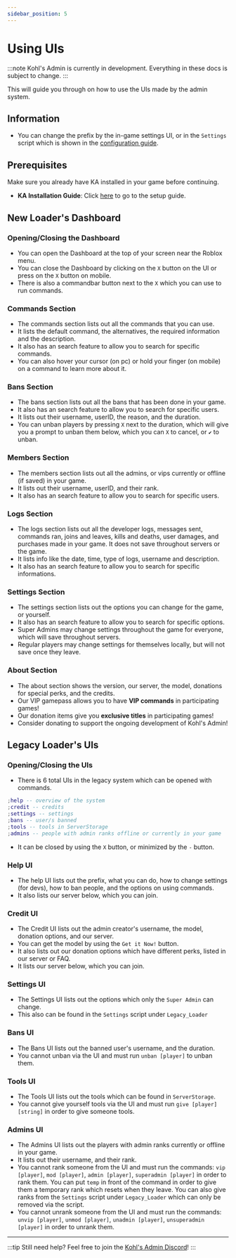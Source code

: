 ```yaml
---
sidebar_position: 5
---
```


# Using UIs


:::note
Kohl's Admin is currently in development. Everything in these docs is subject to change.
:::

This will guide you through on how to use the UIs made by the admin system.

## Information

- You can change the prefix by the in-game settings UI, or in the `Settings` script which is shown in the [configuration guide](/docs/getting-started/configuration).

## Prerequisites

Make sure you already have KA installed in your game before continuing.

- **KA Installation Guide**: Click [here](/docs/getting-started/installation) to go to the setup guide.

## New Loader's Dashboard

### Opening/Closing the Dashboard

- You can open the Dashboard at the top of your screen near the Roblox menu.
- You can close the Dashboard by clicking on the `X` button on the UI or press on the `X` button on mobile.
- There is also a commandbar button next to the `X` which you can use to run commands.

### Commands Section

- The commands section lists out all the commands that you can use.
- It lists the default command, the alternatives, the required information and the description.
- It also has an search feature to allow you to search for specific commands.
- You can also hover your cursor (on pc) or hold your finger (on mobile) on a command to learn more about it.

### Bans Section

- The bans section lists out all the bans that has been done in your game.
- It also has an search feature to allow you to search for specific users.
- It lists out their username, userID, the reason, and the duration.
- You can unban players by pressing `X` next to the duration, which will give you a prompt to unban them below, which you can `X` to cancel, or `✔` to unban.

### Members Section

- The members section lists out all the admins, or vips currently or offline (if saved) in your game.
- It lists out their username, userID, and their rank.
- It also has an search feature to allow you to search for specific users.

### Logs Section

- The logs section lists out all the developer logs, messages sent, commands ran, joins and leaves, kills and deaths, user damages, and purchases made in your game. It does not save throughout servers or the game.
- It lists info like the date, time, type of logs, username and description.
- It also has an search feature to allow you to search for specific informations.

### Settings Section

- The settings section lists out the options you can change for the game, or yourself.
- It also has an search feature to allow you to search for specific options.
- Super Admins may change settings throughout the game for everyone, which will save throughout servers.
- Regular players may change settings for themselves locally, but will not save once they leave.

### About Section

- The about section shows the version, our server, the model, donations for special perks, and the credits.
- Our VIP gamepass allows you to have **VIP commands** in participating games!
- Our donation items give you **exclusive titles** in participating games!
- Consider donating to support the ongoing development of Kohl's Admin!

## Legacy Loader's UIs

### Opening/Closing the UIs

- There is 6 total UIs in the legacy system which can be opened with commands.

```lua
;help -- overview of the system
;credit -- credits
;settings -- settings
;bans -- user/s banned
;tools -- tools in ServerStorage
;admins -- people with admin ranks offline or currently in your game
```

- It can be closed by using the `X` button, or minimized by the `-` button.

### Help UI

- The help UI lists out the prefix, what you can do, how to change settings (for devs), how to ban people, and the options on using commands.
- It also lists our server below, which you can join.

### Credit UI

- The Credit UI lists out the admin creator's username, the model, donation options, and our server.
- You can get the model by using the `Get it Now!` button.
- It also lists out our donation options which have different perks, listed in our server or FAQ.
- It lists our server below, which you can join.

### Settings UI

- The Settings UI lists out the options which only the `Super Admin` can change.
- This also can be found in the `Settings` script under `Legacy_Loader`

### Bans UI

- The Bans UI lists out the banned user's username, and the duration.
- You cannot unban via the UI and must run `unban [player]` to unban them.

### Tools UI

- The Tools UI lists out the tools which can be found in `ServerStorage`.
- You cannot give yourself tools via the UI and must run `give [player] [string]` in order to give someone tools.

### Admins UI

- The Admins UI lists out the players with admin ranks currently or offline in your game.
- It lists out their username, and their rank.
- You cannot rank someone from the UI and must run the commands: `vip [player]`, `mod [player]`, `admin [player]`, `superadmin [player]` in order to rank them. You can put `temp` in front of the command in order to give them a temporary rank which resets when they leave. You can also give ranks from the `Settings` script under `Legacy_Loader` which can only be removed via the script.
- You cannot unrank someone from the UI and must run the commands: `unvip [player]`, `unmod [player]`, `unadmin [player]`, `unsuperadmin [player]` in order to unrank them.

---

:::tip
Still need help? Feel free to join the [Kohl's Admin Discord](https://discord.gg/kohl)!
:::
